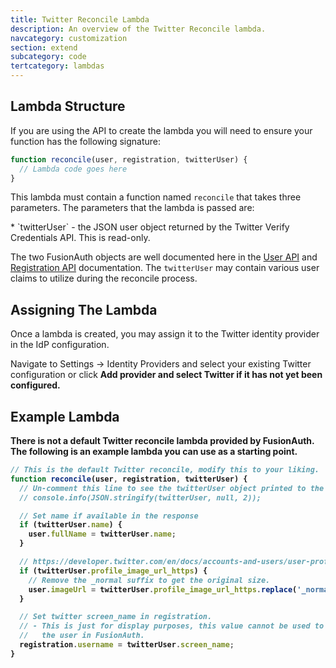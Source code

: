 ```yaml
---
title: Twitter Reconcile Lambda
description: An overview of the Twitter Reconcile lambda.
navcategory: customization
section: extend
subcategory: code
tertcategory: lambdas
---
```


<ReconcileLambdaIntro identity_provider_name="Twitter" prefix="a" />

## Lambda Structure

If you are using the API to create the lambda you will need to ensure your function has the following signature:

```javascript
function reconcile(user, registration, twitterUser) {
  // Lambda code goes here
}
```

This lambda must contain a function named `reconcile` that takes three parameters. The parameters that the lambda is passed are:

<ReconcileLambdaUserRegistrationParameters />
* `twitterUser` - the JSON user object returned by the Twitter Verify Credentials API. This is read-only.

The two FusionAuth objects are well documented here in the [User API](/docs/apis/users) and [Registration API](/docs/apis/registrations) documentation. The `twitterUser` may contain various user claims to utilize during the reconcile process.

## Assigning The Lambda

Once a lambda is created, you may assign it to the Twitter identity provider in the IdP configuration.

Navigate to <Breadcrumb>Settings -> Identity Providers</strong> and select your existing Twitter configuration or click <strong>Add provider</Breadcrumb> and select Twitter if it has not yet been configured.

## Example Lambda

There is not a default Twitter reconcile lambda provided by FusionAuth. The following is an example lambda you can use as a starting point.

```javascript
// This is the default Twitter reconcile, modify this to your liking.
function reconcile(user, registration, twitterUser) {
  // Un-comment this line to see the twitterUser object printed to the event log
  // console.info(JSON.stringify(twitterUser, null, 2));

  // Set name if available in the response
  if (twitterUser.name) {
    user.fullName = twitterUser.name;
  }

  // https://developer.twitter.com/en/docs/accounts-and-users/user-profile-images-and-banners.html
  if (twitterUser.profile_image_url_https) {
    // Remove the _normal suffix to get the original size.
    user.imageUrl = twitterUser.profile_image_url_https.replace('_normal.png', '.png');
  }

  // Set twitter screen_name in registration.
  // - This is just for display purposes, this value cannot be used to uniquely identify
  //   the user in FusionAuth.
  registration.username = twitterUser.screen_name;
}
```
